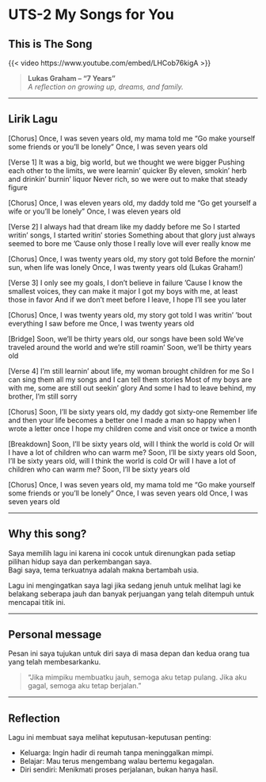 # UTS-2 My Songs for You

## This is The Song

{{< video https://www.youtube.com/embed/LHCob76kigA >}}

> **Lukas Graham – "7 Years"**  
> _A reflection on growing up, dreams, and family._

<hr/>
## Lirik Lagu
[Chorus]
Once, I was seven years old, my mama told me
"Go make yourself some friends or you'll be lonely"
Once, I was seven years old

[Verse 1]
It was a big, big world, but we thought we were bigger
Pushing each other to the limits, we were learnin' quicker
By eleven, smokin' herb and drinkin' burnin' liquor
Never rich, so we were out to make that steady figure

[Chorus]
Once, I was eleven years old, my daddy told me
"Go get yourself a wife or you'll be lonely"
Once, I was eleven years old

[Verse 2]
I always had that dream like my daddy before me
So I started writin' songs, I started writin' stories
Something about that glory just always seemed to bore me
'Cause only those I really love will ever really know me

[Chorus]
Once, I was twenty years old, my story got told
Before the mornin' sun, when life was lonely
Once, I was twenty years old (Lukas Graham!)

[Verse 3]
I only see my goals, I don't believe in failure
'Cause I know the smallest voices, they can make it major
I got my boys with me, at least those in favor
And if we don't meet before I leave, I hope I'll see you later

[Chorus]
Once, I was twenty years old, my story got told
I was writin' 'bout everything I saw before me
Once, I was twenty years old

[Bridge]
Soon, we'll be thirty years old, our songs have been sold
We've traveled around the world and we're still roamin'
Soon, we'll be thirty years old

[Verse 4]
I'm still learnin' about life, my woman brought children for me
So I can sing them all my songs and I can tell them stories
Most of my boys are with me, some are still out seekin' glory
And some I had to leave behind, my brother, I'm still sorry

[Chorus]
Soon, I'll be sixty years old, my daddy got sixty-one
Remember life and then your life becomes a better one
I made a man so happy when I wrote a letter once
I hope my children come and visit once or twice a month

[Breakdown]
Soon, I'll be sixty years old, will I think the world is cold
Or will I have a lot of children who can warm me?
Soon, I'll be sixty years old
Soon, I'll be sixty years old, will I think the world is cold
Or will I have a lot of children who can warm me?
Soon, I'll be sixty years old

[Chorus]
Once, I was seven years old, my mama told me
"Go make yourself some friends or you'll be lonely"
Once, I was seven years old
Once, I was seven years old

---

## Why this song?

Saya memilih lagu ini karena ini cocok untuk direnungkan pada setiap pilihan hidup saya dan perkembangan saya.  
Bagi saya, tema terkuatnya adalah makna bertambah usia.

Lagu ini mengingatkan saya lagi jika sedang jenuh untuk melihat lagi ke belakang seberapa jauh dan banyak perjuangan yang telah ditempuh untuk mencapai titik ini.

---

## Personal message

Pesan ini saya tujukan untuk diri saya di masa depan dan kedua orang tua yang telah membesarkanku.

> "Jika mimpiku membuatku jauh, semoga aku tetap pulang.
> Jika aku gagal, semoga aku tetap berjalan."

---

## Reflection

Lagu ini membuat saya melihat keputusan-keputusan penting:

- Keluarga: Ingin hadir di reumah tanpa meninggalkan mimpi.
- Belajar: Mau terus mengembang walau bertemu kegagalan.
- Diri sendiri: Menikmati proses perjalanan, bukan hanya hasil.